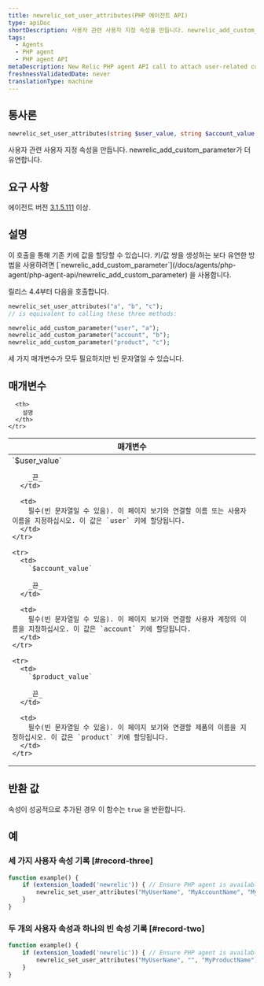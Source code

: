 ```yaml
---
title: newrelic_set_user_attributes(PHP 에이전트 API)
type: apiDoc
shortDescription: 사용자 관련 사용자 지정 속성을 만듭니다. newrelic_add_custom_parameter가 더 유연합니다.
tags:
  - Agents
  - PHP agent
  - PHP agent API
metaDescription: New Relic PHP agent API call to attach user-related custom attributes to APM and browser events.
freshnessValidatedDate: never
translationType: machine
---
```


## 통사론

```php
newrelic_set_user_attributes(string $user_value, string $account_value, string $product_value)
```

사용자 관련 사용자 지정 속성을 만듭니다. newrelic_add_custom_parameter가 더 유연합니다.

## 요구 사항

에이전트 버전 [3.1.5.111](/docs/release-notes/agent-release-notes/php-release-notes/php-agent-315111) 이상.

## 설명

<Callout variant="tip">
  이 호출을 통해 기존 키에 값을 할당할 수 있습니다. 키/값 쌍을 생성하는 보다 유연한 방법을 사용하려면 [`newrelic_add_custom_parameter`](/docs/agents/php-agent/php-agent-api/newrelic_add_custom_parameter) 을 사용합니다.
</Callout>

릴리스 4.4부터 다음을 호출합니다.

```php
newrelic_set_user_attributes("a", "b", "c");
// is equivalent to calling these three methods:

newrelic_add_custom_parameter("user", "a");  
newrelic_add_custom_parameter("account", "b"); 
newrelic_add_custom_parameter("product", "c");
```

세 가지 매개변수가 모두 필요하지만 빈 문자열일 수 있습니다.

## 매개변수

<table>
  <thead>
    <tr>
      <th width="25%">
        매개변수
      </th>

      <th>
        설명
      </th>
    </tr>
  </thead>

  <tbody>
    <tr>
      <td>
        `$user_value`

        _끈_
      </td>

      <td>
        필수(빈 문자열일 수 있음). 이 페이지 보기와 연결할 이름 또는 사용자 이름을 지정하십시오. 이 값은 `user` 키에 할당됩니다.
      </td>
    </tr>

    <tr>
      <td>
        `$account_value`

        _끈_
      </td>

      <td>
        필수(빈 문자열일 수 있음). 이 페이지 보기와 연결할 사용자 계정의 이름을 지정하십시오. 이 값은 `account` 키에 할당됩니다.
      </td>
    </tr>

    <tr>
      <td>
        `$product_value`

        _끈_
      </td>

      <td>
        필수(빈 문자열일 수 있음). 이 페이지 보기와 연결할 제품의 이름을 지정하십시오. 이 값은 `product` 키에 할당됩니다.
      </td>
    </tr>
  </tbody>
</table>

## 반환 값

속성이 성공적으로 추가된 경우 이 함수는 `true` 을 반환합니다.

## 예

### 세 가지 사용자 속성 기록 [#record-three]

```php
function example() {
    if (extension_loaded('newrelic')) { // Ensure PHP agent is available
        newrelic_set_user_attributes("MyUserName", "MyAccountName", "MyProductName");
    }
}
```

### 두 개의 사용자 속성과 하나의 빈 속성 기록 [#record-two]

```php
function example() {
    if (extension_loaded('newrelic')) { // Ensure PHP agent is available
        newrelic_set_user_attributes("MyUserName", "", "MyProductName");
    }
}
```